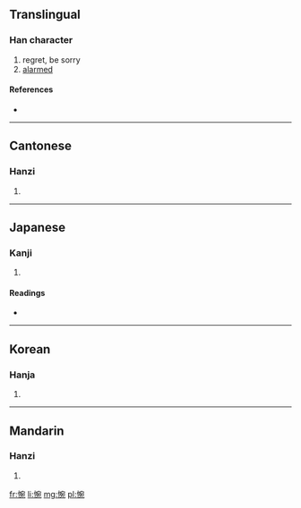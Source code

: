 ==Translingual==

===Han character===
{{Han char|rn=61|rad=心|as=08|sn=11|four=9301<sub>2</sub>|canj=心十弓山 (PJNU)}}

# regret, be sorry
# [[alarmed]]

====References====
* {{Han ref|kx=0390.150|dkj=10771|dj=0724.130|hdz=42319.050|uh=60CB|ud=24779|bh=B17B|bd=45435}}

----

==Cantonese==

===Hanzi===
{{yue-hanzi|jyut=|y=wun2, yun2}}

# {{defn|Cantonese|sort=心08}}

----

==Japanese==

===Kanji===
{{ja-kanji|grade=|rs=心08}}

# {{defn|Japanese|sort=心08}}

====Readings====
* {{ja-readings|on=[[わん]] (wan)|kun=[[なげく]] (nageku)}}

----

==Korean==

===Hanja===
{{ko-hanja|hangeul=완|eumhun=|rv=wan|mr=wan|y=wan}}

# {{defn|Korean|sort=心08}}

----

==Mandarin==

===Hanzi===
{{cmn-hanzi|pin=[[wǎn]] ([[wan3]]), [[yù]] ([[yu4]])|wg=wan<sup>3</sup>, yü<sup>4</sup>}}

# {{defn|Mandarin|sort=心08}}

[[fr:惋]]
[[li:惋]]
[[mg:惋]]
[[pl:惋]]